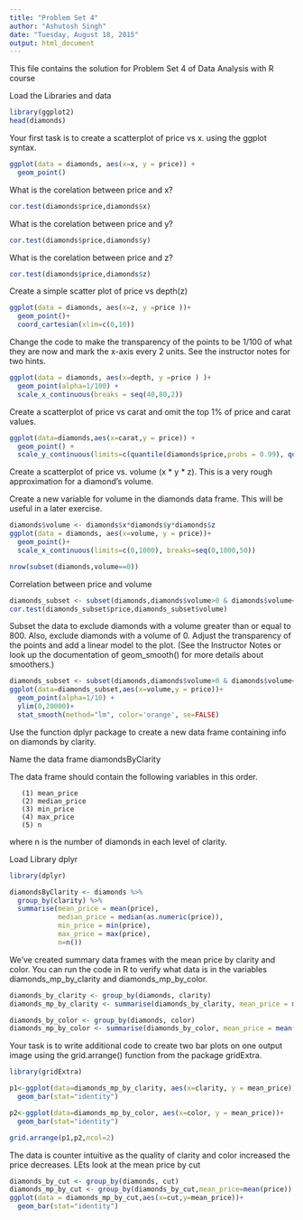 ```yaml
---
title: "Problem Set 4"
author: "Ashutosh Singh"
date: "Tuesday, August 18, 2015"
output: html_document
---
```


This file contains the solution for Problem Set 4 of Data Analysis with R course


Load the Libraries and data
```r
library(ggplot2)
head(diamonds)
```

 Your first task is to create a
 scatterplot of price vs x.
 using the ggplot syntax.

```r
ggplot(data = diamonds, aes(x=x, y = price)) +
  geom_point()
```

What is the corelation between price and x?
```r
cor.test(diamonds$price,diamonds$x)
```

What is the corelation between price and y?
```r
cor.test(diamonds$price,diamonds$y)
```
What is the corelation between price and z?
```r
cor.test(diamonds$price,diamonds$z)
```

Create a simple scatter plot of price vs depth(z)
```r
ggplot(data = diamonds, aes(x=z, y =price ))+
  geom_point()+
  coord_cartesian(xlim=c(0,10))  
```

 Change the code to make the transparency of the
 points to be 1/100 of what they are now and mark
 the x-axis every 2 units. See the instructor notes
 for two hints.

```r
ggplot(data = diamonds, aes(x=depth, y =price ) )+
  geom_point(alpha=1/100) +
  scale_x_continuous(breaks = seq(40,80,2))  
```

 Create a scatterplot of price vs carat
 and omit the top 1% of price and carat
 values.
 
```r
ggplot(data=diamonds,aes(x=carat,y = price)) +
  geom_point() +
  scale_y_continuous(limits=c(quantile(diamonds$price,probs = 0.99), quantile(diamonds$price,probs=1)))
```

 Create a scatterplot of price vs. volume (x * y * z).
 This is a very rough approximation for a diamond's volume.

 Create a new variable for volume in the diamonds data frame.
 This will be useful in a later exercise.
```r
diamonds$volume <- diamonds$x*diamonds$y*diamonds$z
ggplot(data = diamonds, aes(x=volume, y = price))+
  geom_point()+
  scale_x_continuous(limits=c(0,1000), breaks=seq(0,1000,50))

nrow(subset(diamonds,volume==0))

```


Correlation between price and volume
```r
diamonds_subset <- subset(diamonds,diamonds$volume>0 & diamonds$volume<800)
cor.test(diamonds_subset$price,diamonds_subset$volume)

```

 Subset the data to exclude diamonds with a volume
 greater than or equal to 800. Also, exclude diamonds
 with a volume of 0. Adjust the transparency of the
 points and add a linear model to the plot. (See the
 Instructor Notes or look up the documentation of
 geom_smooth() for more details about smoothers.)

```r
diamonds_subset <- subset(diamonds,diamonds$volume>0 & diamonds$volume<800)
ggplot(data=diamonds_subset,aes(x=volume,y = price))+
  geom_point(alpha=1/10) +
  ylim(0,20000)+
  stat_smooth(method="lm", color='orange', se=FALSE)

```
 Use the function dplyr package
 to create a new data frame containing
 info on diamonds by clarity.

 Name the data frame diamondsByClarity

 The data frame should contain the following
 variables in this order.

       (1) mean_price
       (2) median_price
       (3) min_price
       (4) max_price
       (5) n

 where n is the number of diamonds in each
 level of clarity.
 
 Load Library dplyr
 
 
```r
library(dplyr)
```



```r

diamondsByClarity <- diamonds %>%
  group_by(clarity) %>%
  summarise(mean_price = mean(price),
            median_price = median(as.numeric(price)),
            min_price = min(price),
            max_price = max(price),
            n=n()) 
```

We've created summary data frames with the mean price
 by clarity and color. You can run the code in R to
 verify what data is in the variables diamonds_mp_by_clarity
 and diamonds_mp_by_color.
 
 
```r

diamonds_by_clarity <- group_by(diamonds, clarity)
diamonds_mp_by_clarity <- summarise(diamonds_by_clarity, mean_price = mean(price))

diamonds_by_color <- group_by(diamonds, color)
diamonds_mp_by_color <- summarise(diamonds_by_color, mean_price = mean(price))

```

Your task is to write additional code to create two bar plots
 on one output image using the grid.arrange() function from the package
 gridExtra.

```r
library(gridExtra)

p1<-ggplot(data=diamonds_mp_by_clarity, aes(x=clarity, y = mean_price))+
  geom_bar(stat="identity")

p2<-ggplot(data=diamonds_mp_by_color, aes(x=color, y = mean_price))+
  geom_bar(stat="identity")

grid.arrange(p1,p2,ncol=2)
```

The data is counter intuitive as the quality of clarity and color increased the price decreases. LEts look at the mean price  by cut
```r
diamonds_by_cut <- group_by(diamonds, cut)
diamonds_mp_by_cut <- group_by(diamonds_by_cut,mean_price=mean(price))
ggplot(data = diamonds_mp_by_cut,aes(x=cut,y=mean_price))+
  geom_bar(stat="identity")

```


